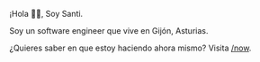 ---
---

¡Hola 👋🏻, Soy Santi.

Soy un software engineer que vive en Gijón, Asturias.

¿Quieres saber en que estoy haciendo ahora mismo? Visita [/now](/now).

